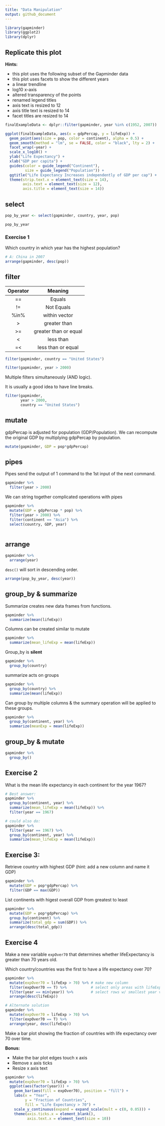 ```yaml
---
title: "Data Manipulation"
output: github_document
---
```


```r
library(gapminder)
library(ggplot2)
library(dplyr)
```

## Replicate this plot

**Hints:**

 - this plot uses the following subset of the Gapminder data
 - this plot uses facets to show the different years
 - a linear trendline
 - log10 x-axis
 - altered transparency of the points
 - renamed legend titles
 - axis text is resized to 12
 - axis title text is resized to 14
 - facet titles are resized to 14
 
```r
finalExampleData <- dplyr::filter(gapminder, year %in% c(1952, 2007))
```

```r
ggplot(finalExampleData, aes(x = gdpPercap, y = lifeExp)) + 
  geom_point(aes(size = pop, color = continent), alpha = 0.5) + 
  geom_smooth(method = "lm", se = FALSE, color = "black", lty = 2) +
  facet_wrap(~year) + 
  scale_x_log10() + 
  ylab("Life Expectancy") + 
  xlab("GDP per capita") + 
  guides(color = guide_legend("Continent"), 
         size = guide_legend("Population")) +
  ggtitle("Life Expectancy Increases independently of GDP per cap") +
  theme(strip.text.x = element_text(size = 14),
        axis.text = element_text(size = 12),
        axis.title = element_text(size = 14))
```

## select
```r
pop_by_year <- select(gapminder, country, year, pop)

pop_by_year
```


### Exercise 1
Which country in which year has the highest population?
```r
# A: China in 2007
arrange(gapminder, desc(pop))
```


## filter
 
| Operator | Meaning |
|:--------:|:-------:|
|    ==    |  Equals |
|    !=    |  Not Equals |
|    %in%    |  within vector |
|    > |  greater than |
|    >= |  greater than or equal|
|    < |  less than |
|    =< |  less than or equal|

```r
filter(gapminder, country == "United States")
```


```r
filter(gapminder, year > 2000)
```

Multiple filters simultaneously (AND logic).

It is usually a good idea to have line breaks.
```r
filter(gapminder, 
       year > 2000, 
       country == "United States")
```

## mutate
gdpPercap is adjusted for population (GDP/Population). We can recompute the
original GDP by multiplying gdpPercap by population.
```r
mutate(gapminder, GDP = pop*gdpPercap)
```

## pipes
Pipes send the output of 1 command to the 1st input of the next command.
```r
gapminder %>% 
  filter(year > 2000)
```

We can string together complicated operations with pipes
```r
gapminder %>% 
  mutate(GDP = gdpPercap * pop) %>% 
  filter(year > 2000) %>% 
  filter(continent == "Asia") %>% 
  select(country, GDP, year)
  
```

## arrange
```r
gapminder %>% 
  arrange(year)
```

`desc()` will sort in descending order.
```r
arrange(pop_by_year, desc(year))
```

## group_by & summarize

Summarize creates new data frames from functions.
```r
gapminder %>% 
  summarize(mean(lifeExp))
```

Columns can be created similar to mutate
```r
gapminder %>% 
  summarize(mean_lifeExp = mean(lifeExp))
```

Group_by is **silent**
```r
gapminder %>% 
  group_by(country)
```

summarize acts on groups
```r
gapminder %>% 
  group_by(country) %>% 
  summarize(mean(lifeExp))
```


Can group by multiple columns & the summary operation will be applied to these groups.

```r
gapminder %>% 
  group_by(continent, year) %>% 
  summarize(meanExp = mean(lifeExp)) 
```

## group_by & mutate

```r
gapminder %>% 
  group_by()
```


## Exercise 2
What is the mean life expectancy in each continent for the year 1967?
```r
# Best answer:
gapminder %>% 
  group_by(continent, year) %>% 
  summarize(mean_lifeExp = mean(lifeExp)) %>% 
  filter(year == 1967)

# could also do:   
gapminder %>% 
  filter(year == 1967) %>% 
  group_by(continent, year) %>% 
  summarize(mean_lifeExp = mean(lifeExp))
```


## Exercise 3: 
Retrieve country with highest GDP (hint: add a new column and name it GDP)
```r
gapminder %>% 
  mutate(GDP = pop*gdpPercap) %>% 
  filter(GDP == max(GDP))
```
List continents with higest overall GDP from greatest to least
```r
gapminder %>% 
  mutate(GDP = pop*gdpPercap) %>% 
  group_by(continent) %>% 
  summarize(total_gdp = sum(GDP)) %>% 
  arrange(desc(total_gdp))
```

## Exercise 4
Make a new variable `expOver70` that determines whether lifeExpectancy is greater than 70 years old.

Which country/countries was the first to have a life expectancy over 70?
```r
gapminder %>% 
  mutate(expOver70 = lifeExp > 70) %>% # make new column
  filter(expOver70 == T) %>%           # select only areas with lifeExp over 70
  filter(year == min(year)) %>%        # select rows w/ smallest year value (these are the first)
  arrange(desc(lifeExp))

# Alternate solution
gapminder %>% 
  mutate(expOver70 = lifeExp > 70) %>% 
  filter(expOver70 == T) %>%           
  arrange(year, desc(lifeExp))
```


Make a bar plot showing the fraction of countries with life expectancy over 70 over time.

**Bonus:** 

 - Make the bar plot edges touch x axis
 - Remove x axis ticks
 - Resize x axis text
```r
gapminder %>% 
  mutate(expOver70 = lifeExp > 70) %>% 
  ggplot(aes(factor(year))) +
    geom_bar(aes(fill = expOver70), position = "fill") +
    labs(x = "Year", 
         y = "Fraction of Countries",
         fill = "Life Expectancy > 70") +
    scale_y_continuous(expand = expand_scale(mult = c(0, 0.05))) +
    theme(axis.ticks.x = element_blank(),
          axis.text.x = element_text(size = 10))

```